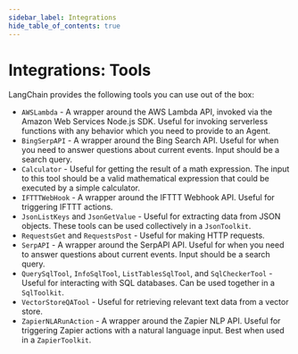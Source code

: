 ```yaml
---
sidebar_label: Integrations
hide_table_of_contents: true
---
```



# Integrations: Tools

LangChain provides the following tools you can use out of the box:

- `AWSLambda` - A wrapper around the AWS Lambda API, invoked via the Amazon Web Services Node.js SDK. Useful for invoking serverless functions with any behavior which you need to provide to an Agent.
- `BingSerpAPI` - A wrapper around the Bing Search API. Useful for when you need to answer questions about current events. Input should be a search query.
- `Calculator` - Useful for getting the result of a math expression. The input to this tool should be a valid mathematical expression that could be executed by a simple calculator.
- `IFTTTWebHook` - A wrapper around the IFTTT Webhook API. Useful for triggering IFTTT actions.
- `JsonListKeys` and `JsonGetValue` - Useful for extracting data from JSON objects. These tools can be used collectively in a `JsonToolkit`.
- `RequestsGet` and `RequestsPost` - Useful for making HTTP requests.
- `SerpAPI` - A wrapper around the SerpAPI API. Useful for when you need to answer questions about current events. Input should be a search query.
- `QuerySqlTool`, `InfoSqlTool`, `ListTablesSqlTool`, and `SqlCheckerTool` - Useful for interacting with SQL databases. Can be used together in a `SqlToolkit`.
- `VectorStoreQATool` - Useful for retrieving relevant text data from a vector store.
- `ZapierNLARunAction` - A wrapper around the Zapier NLP API. Useful for triggering Zapier actions with a natural language input. Best when used in a `ZapierToolkit`.
